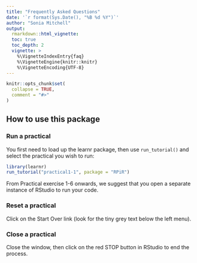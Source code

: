 ```yaml
---
title: "Frequently Asked Questions"
date: '`r format(Sys.Date(), "%B %d %Y")`'
author: "Sonia Mitchell"
output:
  rmarkdown::html_vignette:
  toc: true
  toc_depth: 2
  vignette: >
    %\VignetteIndexEntry{faq}
    %\VignetteEngine{knitr::knitr}
    %\VignetteEncoding{UTF-8}
---
```


```r
knitr::opts_chunk$set(
  collapse = TRUE,
  comment = "#>"
)
```

## How to use this package

### Run a practical

You first need to load up the learnr package, then use `run_tutorial()` and select the practical you wish to run: 

```r
library(learnr)
run_tutorial("practical1-1", package = "RPiR")
```

From Practical exercise 1-6 onwards, we suggest that you open a separate instance of RStudio to run your code.

### Reset a practical

Click on the Start Over link (look for the tiny grey text below the left menu). 

### Close a practical

Close the window, then click on the red STOP button in RStudio to end the process.

